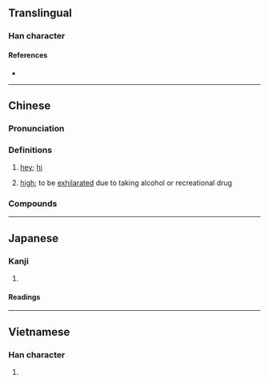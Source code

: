 {{character info/new}}
==Translingual==

===Han character===
{{Han char|rn=30|rad=口|as=10|sn=13|four=68057|canj=REOY|ids=⿰口海}}

====References====
* {{Han ref|kx=0204.111|dkj=04137|hdz=10671.030|uh=55E8|ud=21992|bh=B6D9|bd=46809}}

----

==Chinese==
{{zh-forms|alt=high-sense 2}}

===Pronunciation===
{{zh-pron
|m=hāi
|c=hoi1
|mn=hài
|mn-t=hai2/hai1
|w=0he
|cat=intj
}}

===Definitions===
{{zh-hanzi}}

# {{lb|zh|colloquial}} [[hey]]; [[hi]]
# {{lb|zh|colloquial}} [[high]]; to be [[exhilarated]] due to taking alcohol or recreational drug

===Compounds===
{{zh-der|嗨喲}}

----

==Japanese==

===Kanji===
{{ja-kanji|grade=|rs=口10}}

# {{defn|lang=ja|sort=口10}}

====Readings====
{{ja-readings
|goon=かい
|kanon=かい
|toon=はい
|kun=}}

----

==Vietnamese==

===Han character===
{{vi-hantu|[[hải]]|rs=口10}}

# {{defn|lang=vi|sort=口10}}